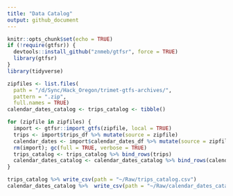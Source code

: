 ```yaml
---
title: "Data Catalog"
output: github_document
---
```


```r
knitr::opts_chunk$set(echo = TRUE)
if (!require(gtfsr)) {
  devtools::install_github("znmeb/gtfsr", force = TRUE)
  library(gtfsr)
}
library(tidyverse)
```

```r
zipfiles <- list.files(
  path = "/d/Sync/Hack_Oregon/trimet-gtfs-archives/",
  pattern = ".zip",
  full.names = TRUE)
calendar_dates_catalog <- trips_catalog <- tibble()

for (zipfile in zipfiles) {
  import <- gtfsr::import_gtfs(zipfile, local = TRUE)
  trips <- import$trips_df %>% mutate(source = zipfile)
  calendar_dates <- import$calendar_dates_df %>% mutate(source = zipfile)
  rm(import); gc(full = TRUE, verbose = TRUE)
  trips_catalog <- trips_catalog %>% bind_rows(trips)
  calendar_dates_catalog <- calendar_dates_catalog %>% bind_rows(calendar_dates)
}

trips_catalog %>% write_csv(path = "~/Raw/trips_catalog.csv")
calendar_dates_catalog %>%  write_csv(path = "~/Raw/calendar_dates_catalog.csv")
```
